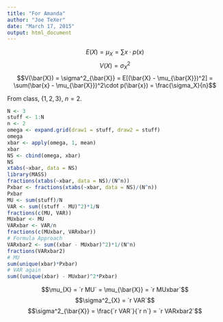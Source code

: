 ```yaml
---
title: "For Amanda"
author: "Joe TeXer"
date: "March 17, 2015"
output: html_document
---
```


$$E(X)= \mu_X = \sum x \cdot p(x) $$
$$V(X)=\sigma^2_X$$
$$V(\bar{X}) = \sigma^2_{\bar{X}} = E[(\bar{X} - \mu_{\bar{X}})^2] = \sum(\bar{x} - \mu_{\bar{X}})^2\cdot p(\bar{x}) = \frac{\sigma_X}{n}$$

From class, $\{1, 2, 3\}$, $n = 2$.

```r
N <- 3
stuff <- 1:N
n <- 2
omega <- expand.grid(draw1 = stuff, draw2 = stuff)
omega
xbar <- apply(omega, 1, mean)
xbar
NS <- cbind(omega, xbar)
NS
xtabs(~xbar, data = NS)
library(MASS)
fractions(xtabs(~xbar, data = NS)/(N^n))
Pxbar <- fractions(xtabs(~xbar, data = NS)/(N^n))
Pxbar
MU <- sum(stuff)/N
VAR <- sum((stuff - MU)^2)*1/N
fractions(c(MU, VAR))
MUxbar <- MU
VARxbar <- VAR/n
fractions(c(MUxbar, VARxbar))
# Formula Approach
VARxbar2 <- sum((xbar - MUxbar)^2)*1/(N^n)
fractions(VARxbar2)
# MU
sum(unique(xbar)*Pxbar)
# VAR again
sum((unique(xbar) - MUxbar)^2*Pxbar)
```

$$\mu_{X} = `r MU` = \mu_{\bar{X}} = `r MUxbar`$$
$$\sigma^2_{X} = `r VAR`$$
$$\sigma^2_{\bar{X}} = \frac{`r VAR`}{`r n`} = `r VARxbar2`$$
